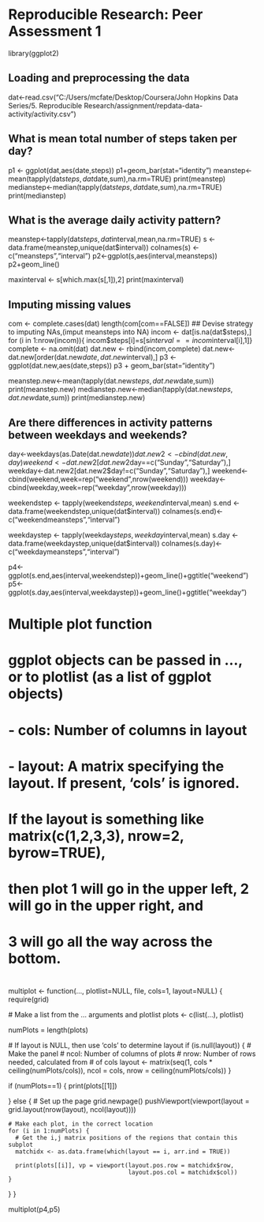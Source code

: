 # Reproducible Research: Peer Assessment 1

library(ggplot2)

## Loading and preprocessing the data
dat<-read.csv("C:/Users/mcfate/Desktop/Coursera/John Hopkins Data Series/5. Reproducible Research/assignment/repdata-data-activity/activity.csv")


## What is mean total number of steps taken per day?
p1 <- ggplot(dat,aes(date,steps))
p1+geom_bar(stat="identity")
meanstep<-mean(tapply(dat$steps,dat$date,sum),na.rm=TRUE)
print(meanstep)
medianstep<-median(tapply(dat$steps,dat$date,sum),na.rm=TRUE)
print(medianstep)


## What is the average daily activity pattern?
meanstep<-tapply(dat$steps,dat$interval,mean,na.rm=TRUE)
s <- data.frame(meanstep,unique(dat$interval))
colnames(s) <- c("meansteps","interval")
p2<-ggplot(s,aes(interval,meansteps))
p2+geom_line()
 
maxinterval <- s[which.max(s[,1]),2]
print(maxinterval)


## Imputing missing values
com <- complete.cases(dat)
length(com[com==FALSE])
## Devise strategy to imputing NAs,(imput meansteps into NA)
incom <- dat[is.na(dat$steps),]
for (i in 1:nrow(incom)){
         incom$steps[i]=s[s$interval==incom$interval[i],1]}
complete <- na.omit(dat)
dat.new <- rbind(incom,complete)
dat.new<-dat.new[order(dat.new$date,dat.new$interval),]
p3 <- ggplot(dat.new,aes(date,steps))
p3 + geom_bar(stat="identity")

meanstep.new<-mean(tapply(dat.new$steps,dat.new$date,sum))
print(meanstep.new)
medianstep.new<-median(tapply(dat.new$steps,dat.new$date,sum))
print(medianstep.new)



## Are there differences in activity patterns between weekdays and weekends?
day<-weekdays(as.Date(dat.new$date))
dat.new2<-cbind(dat.new,day)
weekend<-dat.new2[dat.new2$day==c("Sunday","Saturday"),]
weekday<-dat.new2[dat.new2$day!=c("Sunday","Saturday"),]
weekend<-cbind(weekend,week=rep("weekend",nrow(weekend)))
weekday<-cbind(weekday,week=rep("weekday",nrow(weekday)))

weekendstep <- tapply(weekend$steps,weekend$interval,mean)
s.end <- data.frame(weekendstep,unique(dat$interval))
colnames(s.end)<-c("weekendmeansteps","interval")

weekdaystep <- tapply(weekday$steps,weekday$interval,mean)
s.day <- data.frame(weekdaystep,unique(dat$interval))
colnames(s.day)<-c("weekdaymeansteps","interval")

p4<-ggplot(s.end,aes(interval,weekendstep))+geom_line()+ggtitle("weekend")
p5<-ggplot(s.day,aes(interval,weekdaystep))+geom_line()+ggtitle("weekday")

# Multiple plot function
#
# ggplot objects can be passed in ..., or to plotlist (as a list of ggplot objects)
# - cols:   Number of columns in layout
# - layout: A matrix specifying the layout. If present, 'cols' is ignored.
#
# If the layout is something like matrix(c(1,2,3,3), nrow=2, byrow=TRUE),
# then plot 1 will go in the upper left, 2 will go in the upper right, and
# 3 will go all the way across the bottom.
#
multiplot <- function(..., plotlist=NULL, file, cols=1, layout=NULL) {
  require(grid)

  # Make a list from the ... arguments and plotlist
  plots <- c(list(...), plotlist)

  numPlots = length(plots)

  # If layout is NULL, then use 'cols' to determine layout
  if (is.null(layout)) {
    # Make the panel
    # ncol: Number of columns of plots
    # nrow: Number of rows needed, calculated from # of cols
    layout <- matrix(seq(1, cols * ceiling(numPlots/cols)),
                    ncol = cols, nrow = ceiling(numPlots/cols))
  }

 if (numPlots==1) {
    print(plots[[1]])

  } else {
    # Set up the page
    grid.newpage()
    pushViewport(viewport(layout = grid.layout(nrow(layout), ncol(layout))))

    # Make each plot, in the correct location
    for (i in 1:numPlots) {
      # Get the i,j matrix positions of the regions that contain this subplot
      matchidx <- as.data.frame(which(layout == i, arr.ind = TRUE))

      print(plots[[i]], vp = viewport(layout.pos.row = matchidx$row,
                                      layout.pos.col = matchidx$col))
    }
  }
}

multiplot(p4,p5)
